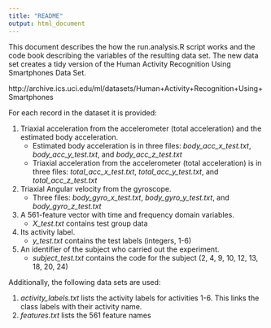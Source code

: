 ```yaml
---
title: "README"
output: html_document
---
```


This document describes the how the run.analysis.R script works and the code book describing the variables of the resulting data set.  The new data set creates a tidy version of the Human Activity Recognition Using Smartphones Data Set.

http://archive.ics.uci.edu/ml/datasets/Human+Activity+Recognition+Using+Smartphones

For each record in the dataset it is provided: 

1. Triaxial acceleration from the accelerometer (total acceleration) and the estimated body acceleration. 
    + Estimated body acceleration is in three files: *body_acc_x_test.txt*, *body_acc_y_test.txt*, and *body_acc_z_test.txt*
    + Triaxial acceleration from the accelerometer (total acceleration) is in three files: *total_acc_x_test.txt*, *total_acc_y_test.txt*, and *total_acc_z_test.txt*
2. Triaxial Angular velocity from the gyroscope. 
    + Three files: *body_gyro_x_test.txt*, *body_gyro_y_test.txt*, and *body_gyro_z_test.txt*
3. A 561-feature vector with time and frequency domain variables. 
    + *X_test.txt* contains test group data
4. Its activity label. 
    + *y_test.txt* contains the test labels (integers, 1-6)
5. An identifier of the subject who carried out the experiment.
    + *subject_test.txt* contains the code for the subject (2, 4, 9, 10, 12, 13, 18, 20, 24)  
    
Additionally, the following data sets are used:

1. *activity_labels.txt* lists the activity labels for activities 1-6.  This links the class labels with their activity name.
2. *features.txt* lists the 561 feature names
